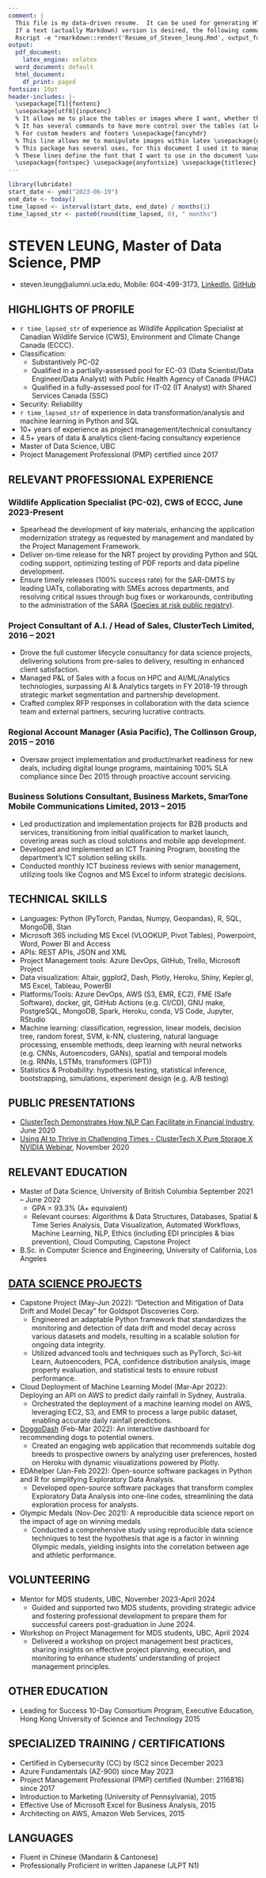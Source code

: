 ```yaml
---
comment: |
  This file is my data-driven resume.  It can be used for generating HTML, PDF and Word versions of the resume.
  If a text (actually Markdown) version is desired, the following command can be used:
  Rscript -e "rmarkdown::render('Resume_of_Steven_leung.Rmd', output_format='md_document')"
output:
  pdf_document:
    latex_engine: xelatex
  word_document: default
  html_document:
    df_print: paged
fontsize: 10pt
header-includes: |-
  \usepackage[T1]{fontenc} 
  \usepackage[utf8]{inputenc}
  % It allows me to place the tables or images where I want, whether there is space or not \usepackage{float}
  % It has several commands to have more control over the tables (at least I use it for this) \usepackage{array}
  % For custom headers and footers \usepackage{fancyhdr}
  % This line allows me to manipulate images within latex \usepackage{graphicx}
  % This package has several uses, for this document I used it to manage hyperlinks and introduce metadata to the document \usepackage{hyperref}
  % These lines define the font that I want to use in the document \usepackage{helvet} \renewcommand{\familydefault}{\sfdefault}
  \usepackage{fontspec} \usepackage{anyfontsize} \usepackage{titlesec} \newfontfamily\headingfont{Arial} \titleformat{\section}{\headingfont\Large\bfseries}{\thesection}{1em}{} \usepackage{relsize}
---
```

\fontspec{Arial}
```r
library(lubridate)
start_date <- ymd("2023-06-19")
end_date <- today()
time_lapsed <- interval(start_date, end_date) / months(1)
time_lapsed_str <- paste0(round(time_lapsed, 0), " months")
```
# STEVEN LEUNG, Master of Data Science, PMP
- steven.leung@alumni.ucla.edu, Mobile: 604-499-3173, [LinkedIn](https://www.linkedin.com/in/stevenleung08), [GitHub](https://stevenleung2018.github.io)

\relsize{-2}
## HIGHLIGHTS OF PROFILE
- `r time_lapsed_str` of experience as Wildlife Application Specialist at Canadian Wildlife Service (CWS), Environment and Climate Change Canada (ECCC).
- Classification:
  - Substantively PC-02
  - Qualified in a partially-assessed pool for EC-03 (Data Scientist/Data Engineer/Data Analyst) with Public Health Agency of Canada (PHAC)
  - Qualified in a fully-assessed pool for IT-02 (IT Analyst) with Shared Services Canada (SSC)
- Security: Reliability
- `r time_lapsed_str` of experience in data transformation/analysis and machine learning in Python and SQL
- 10+ years of experience as project management/technical consultancy 
- 4.5+ years of data & analytics client-facing consultancy experience
- Master of Data Science, UBC
- Project Management Professional (PMP) certified since 2017

## RELEVANT PROFESSIONAL EXPERIENCE
### Wildlife Application Specialist (PC-02), CWS of ECCC, June 2023-Present
- Spearhead the development of key materials, enhancing the application modernization strategy as requested by management and mandated by the Project Management Framework.
- Deliver on-time release for the NRT project by providing Python and SQL coding support, optimizing testing of PDF reports and data pipeline development.
- Ensure timely releases (100% success rate) for the SAR-DMTS by leading UATs, collaborating with SMEs across departments, and resolving critical issues through bug fixes or workarounds, contributing to the administration of the SARA ([Species at risk public registry](https://www.canada.ca/en/environment-climate-change/services/species-risk-public-registry.html)).  
 
### Project Consultant of A.I. / Head of Sales, ClusterTech Limited, 2016 – 2021
- Drove the full customer lifecycle consultancy for data science projects, delivering solutions from pre-sales to delivery, resulting in enhanced client satisfaction.
- Managed P&L of Sales with a focus on HPC and AI/ML/Analytics technologies, surpassing AI & Analytics targets in FY 2018-19 through strategic market segmentation and partnership development.
- Crafted complex RFP responses in collaboration with the data science team and external partners, securing lucrative contracts.

### Regional Account Manager (Asia Pacific), The Collinson Group, 2015 – 2016
- Oversaw project implementation and product/market readiness for new deals, including digital lounge programs, maintaining 100% SLA compliance since Dec 2015 through proactive account servicing.

### Business Solutions Consultant, Business Markets, SmarTone Mobile Communications Limited,	2013 – 2015
- Led productization and implementation projects for B2B products and services, transitioning from initial qualification to market launch, covering areas such as cloud solutions and mobile app development.
- Developed and implemented an ICT Training Program, boosting the department’s ICT solution selling skills.
- Conducted monthly ICT business reviews with senior management, utilizing tools like Cognos and MS Excel to inform strategic decisions.

## TECHNICAL SKILLS
- Languages: Python (PyTorch, Pandas, Numpy, Geopandas), R, SQL, MongoDB, Stan
- Microsoft 365 including MS Excel (VLOOKUP, Pivot Tables), Powerpoint, Word, Power BI and Access
- APIs: REST APIs, JSON and XML
- Project Management tools: Azure DevOps, GitHub, Trello, Microsoft Project
- Data visualization: Altair, ggplot2, Dash, Plotly, Heroku, Shiny, Kepler.gl, MS Excel, Tableau, PowerBI
- Platforms/Tools: Azure DevOps, AWS (S3, EMR, EC2), FME (Safe Software), docker, git, GitHub Actions (e.g. CI/CD), GNU make, PostgreSQL, MongoDB, Spark, Heroku, conda, VS Code, Jupyter, RStudio
- Machine learning: classification, regression, linear models, decision tree, random forest, SVM, k-NN, clustering, natural language processing, ensemble methods, deep learning with neural networks (e.g. CNNs, Autoencoders, GANs), spatial and temporal models (e.g. RNNs, LSTMs, transformers (GPT))
- Statistics & Probability: hypothesis testing, statistical inference, bootstrapping, simulations, experiment design (e.g. A/B testing)

## PUBLIC PRESENTATIONS
- [ClusterTech Demonstrates How NLP Can Facilitate in Financial Industry](https://www.youtube.com/watch?v=o7gcxLfbv0Y),	June 2020
- [Using AI to Thrive in Challenging Times - ClusterTech X Pure Storage X NVIDIA Webinar](https://www.youtube.com/watch?v=HnlXPvLIXR0),	November 2020

## RELEVANT EDUCATION
- Master of Data Science, University of British Columbia	September 2021 – June 2022
  - GPA = 93.3% (A+ equivalent)
  - Relevant courses: Algorithms & Data Structures, Databases, Spatial & Time Series Analysis, Data Visualization, Automated Workflows, Machine Learning, NLP, Ethics (including EDI principles & bias prevention), Cloud Computing, Capstone Project
- B.Sc. in Computer Science and Engineering, University of California, Los Angeles

## [DATA SCIENCE PROJECTS](stevenleung2018.github.io)
- Capstone Project (May-Jun 2022): “Detection and Mitigation of Data Drift and Model Decay” for Goldspot Discoveries Corp.
  - Engineered an adaptable Python framework that standardizes the monitoring and detection of data drift and model decay across various datasets and models, resulting in a scalable solution for ongoing data integrity.
  - Utilized advanced tools and techniques such as PyTorch, Sci-kit Learn, Autoencoders, PCA, confidence distribution analysis, image property evaluation, and statistical tests to ensure robust performance.
- Cloud Deployment of Machine Learning Model (Mar-Apr 2022): Deploying an API on AWS to predict daily rainfall in Sydney, Australia.
  - Orchestrated the deployment of a machine learning model on AWS, leveraging EC2, S3, and EMR to process a large public dataset, enabling accurate daily rainfall predictions.
- [DoggoDash](https://doggodash.onrender.com) (Feb-Mar 2022): An interactive dashboard for recommending dogs to potential owners.
  - Created an engaging web application that recommends suitable dog breeds to prospective owners by analyzing user preferences, hosted on Heroku with dynamic visualizations powered by Plotly.
- EDAhelper (Jan-Feb 2022): Open-source software packages in Python and R for simplifying Exploratory Data Analysis.
  - Developed open-source software packages that transform complex Exploratory Data Analysis into one-line codes, streamlining the data exploration process for analysts.
- Olympic Medals (Nov-Dec 2021): A reproducible data science report on the impact of age on winning medals
  - Conducted a comprehensive study using reproducible data science techniques to test the hypothesis that age is a factor in winning Olympic medals, yielding insights into the correlation between age and athletic performance.

## VOLUNTEERING
- Mentor for MDS students, UBC, November 2023-April 2024
  - Guided and supported two MDS students, providing strategic advice and fostering professional development to prepare them for successful careers post-graduation in June 2024.
- Workshop on Project Management for MDS students, UBC, April 2024
  - Delivered a workshop on project management best practices, sharing insights on effective project planning, execution, and monitoring to enhance students’ understanding of project management principles.

## OTHER EDUCATION
- Leading for Success 10-Day Consortium Program, Executive Education, Hong Kong University of Science and Technology	2015

## SPECIALIZED TRAINING / CERTIFICATIONS
- Certified in Cybersecurity (CC) by ISC2 since December 2023
- Azure Fundamentals (AZ-900) since May 2023 
- Project Management Professional (PMP) certified (Number: 2116816)	since 2017
- Introduction to Marketing (University of Pennsylvania), 2015
- Effective Use of Microsoft Excel for Business Analysis, 2015
- Architecting on AWS, Amazon Web Services, 2015

## LANGUAGES
- Fluent in Chinese (Mandarin & Cantonese)
- Professionally Proficient in written Japanese (JLPT N1)
